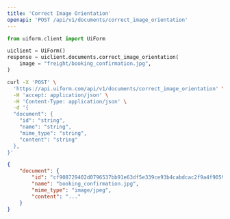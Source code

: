 ```yaml
---
title: 'Correct Image Orientation'
openapi: 'POST /api/v1/documents/correct_image_orientation'
---
```


<RequestExample>

```python python
from uiform.client import UiForm

uiclient = UiForm()
response = uiclient.documents.correct_image_orientation(
    image = "freight/booking_confirmation.jpg",
)
```


```bash curl
curl -X 'POST' \
  'https://api.uiform.com/api/v1/documents/correct_image_orientation' \
  -H 'accept: application/json' \
  -H 'Content-Type: application/json' \
  -d '{
  "document": {
    "id": "string",
    "name": "string",
    "mime_type": "string",
    "content": "string"
  },
}'
```

</RequestExample>


<ResponseExample>

```json 200
{
    "document": {
        "id": "cf908729402d0796537bb91e63df5e339ce93b4cabdcac2f9a4f90592647e130",
        "name": "booking_confirmation.jpg",
        "mime_type": "image/jpeg",
        "content": "..."
    }
}
```



</ResponseExample>

